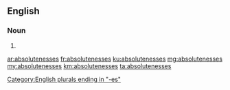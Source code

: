 ==English==

===Noun===
{{head|en|noun plural form}}

# {{plural of|absoluteness|lang=en}}

[[Category:English plurals ending in "-es"]]

[[ar:absolutenesses]]
[[fr:absolutenesses]]
[[ku:absolutenesses]]
[[mg:absolutenesses]]
[[my:absolutenesses]]
[[km:absolutenesses]]
[[ta:absolutenesses]]